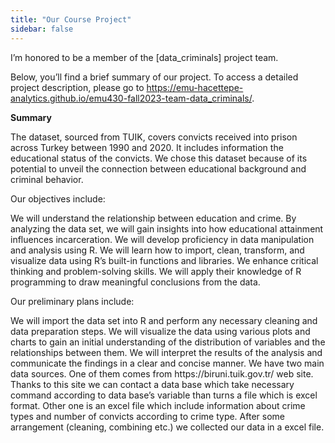 ```yaml
---
title: "Our Course Project"
sidebar: false 
---
```


I'm honored to be a member of the \[data_criminals\] project team.

Below, you'll find a brief summary of our project. To access a detailed project description, please go to [https://emu-hacettepe-analytics.github.io/emu430-fall2023-team-data_criminals/](https://emu-hacettepe-analytics.github.io/emu430-fall2023-team-data_criminals/data.html){.uri}.

**Summary**

The dataset, sourced from TUIK, covers convicts received into prison across Turkey between 1990 and 2020. It includes information the educational status of the convicts. We chose this dataset because of its potential to unveil the connection between educational background and criminal behavior.

Our objectives include:

We will understand the relationship between education and crime. By analyzing the data set, we will gain insights into how educational attainment influences incarceration. We will develop proficiency in data manipulation and analysis using R. We will learn how to import, clean, transform, and visualize data using R’s built-in functions and libraries. We enhance critical thinking and problem-solving skills. We will apply their knowledge of R programming to draw meaningful conclusions from the data.

Our preliminary plans include:

We will import the data set into R and perform any necessary cleaning and data preparation steps. We will visualize the data using various plots and charts to gain an initial understanding of the distribution of variables and the relationships between them. We will interpret the results of the analysis and communicate the findings in a clear and concise manner. We have two main data sources. One of them comes from https://biruni.tuik.gov.tr/ web site. Thanks to this site we can contact a data base which take necessary command according to data base’s variable than turns a file which is excel format. Other one is an excel file which include information about crime types and number of convicts according to crime type. After some arrangement (cleaning, combining etc.) we collected our data in a excel file.
